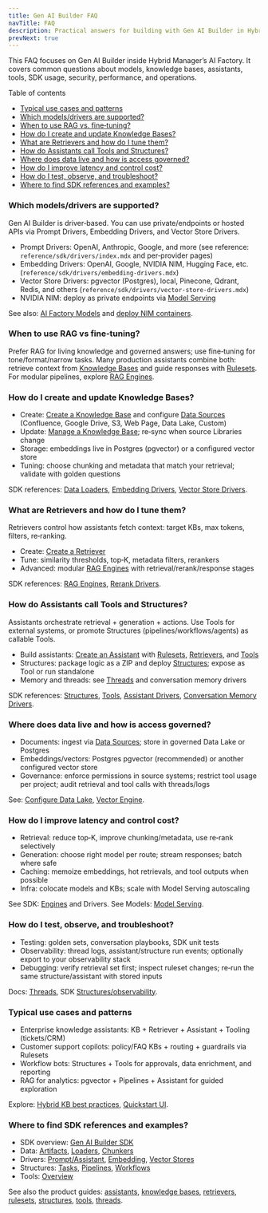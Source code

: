 ```yaml
---
title: Gen AI Builder FAQ
navTitle: FAQ
description: Practical answers for building with Gen AI Builder in Hybrid Manager — models, knowledge bases, assistants, tools, security, performance, and operations.
prevNext: true
---
```


This FAQ focuses on Gen AI Builder  inside Hybrid Manager’s AI Factory. It covers common questions about models, knowledge bases, assistants, tools, SDK usage, security, performance, and operations.

Table of contents

- [Typical use cases and patterns](#typical-use-cases-and-patterns)
- [Which models/drivers are supported?](#which-modelsdrivers-are-supported)
- [When to use RAG vs. fine‑tuning?](#when-to-use-rag-vs-fine-tuning)
- [How do I create and update Knowledge Bases?](#how-do-i-create-and-update-knowledge-bases)
- [What are Retrievers and how do I tune them?](#what-are-retrievers-and-how-do-i-tune-them)
- [How do Assistants call Tools and Structures?](#how-do-assistants-call-tools-and-structures)
- [Where does data live and how is access governed?](#where-does-data-live-and-how-is-access-governed)
- [How do I improve latency and control cost?](#how-do-i-improve-latency-and-control-cost)
- [How do I test, observe, and troubleshoot?](#how-do-i-test-observe-and-troubleshoot)
- [Where to find SDK references and examples?](#where-to-find-sdk-references-and-examples)

### Which models/drivers are supported?

Gen AI Builder is driver‑based. You can use private/endpoints or hosted APIs via Prompt Drivers, Embedding Drivers, and Vector Store Drivers.

- Prompt Drivers: OpenAI, Anthropic, Google, and more (see reference: `reference/sdk/drivers/index.mdx` and per‑provider pages)
- Embedding Drivers: OpenAI, Google, NVIDIA NIM, Hugging Face, etc. (`reference/sdk/drivers/embedding-drivers.mdx`)
- Vector Store Drivers: pgvector (Postgres), local, Pinecone, Qdrant, Redis, and others (`reference/sdk/drivers/vector-store-drivers.mdx`)
- NVIDIA NIM: deploy as private endpoints via [Model Serving](/edb-postgres-ai/1.3/ai-factory/model/)

See also: [AI Factory Models](/edb-postgres-ai/1.3/ai-factory/model/) and [deploy NIM containers](../model/deploy-nim-container).

### When to use RAG vs fine‑tuning?

Prefer RAG for living knowledge and governed answers; use fine‑tuning for tone/format/narrow tasks. Many production assistants combine both: retrieve context from [Knowledge Bases](knowledge-bases) and guide responses with [Rulesets](rulesets). For modular pipelines, explore [RAG Engines](reference/sdk/engines).

### How do I create and update Knowledge Bases?

- Create: [Create a Knowledge Base](create-knowledge-base) and configure [Data Sources](data-sources) (Confluence, Google Drive, S3, Web Page, Data Lake, Custom)
- Update: [Manage a Knowledge Base](manage-knowledge-base); re‑sync when source Libraries change
- Storage: embeddings live in Postgres (pgvector) or a configured vector store
- Tuning: choose chunking and metadata that match your retrieval; validate with golden questions

SDK references: [Data Loaders](reference/sdk/data/loaders.mdx), [Embedding Drivers](reference/sdk/drivers/embedding-drivers.mdx), [Vector Store Drivers](reference/sdk/drivers/vector-store-drivers.mdx).

### What are Retrievers and how do I tune them?

Retrievers control how assistants fetch context: target KBs, max tokens, filters, re‑ranking.

- Create: [Create a Retriever](create-retriever)
- Tune: similarity thresholds, top‑K, metadata filters, rerankers
- Advanced: modular [RAG Engines](reference/sdk/engines) with retrieval/rerank/response stages

SDK references: [RAG Engines](reference/sdk/engines), [Rerank Drivers](reference/sdk/drivers/rerank-drivers.mdx).

### How do Assistants call Tools and Structures?

Assistants orchestrate retrieval + generation + actions. Use Tools for external systems, or promote Structures (pipelines/workflows/agents) as callable Tools.

- Build assistants: [Create an Assistant](create-assistant) with [Rulesets](create-ruleset), [Retrievers](create-retriever), and [Tools](create-tool)
- Structures: package logic as a ZIP and deploy [Structures](create-structure); expose as Tool or run standalone
- Memory and threads: see [Threads](threads) and conversation memory drivers

SDK references: [Structures](reference/sdk/structures), [Tools](reference/sdk/tools), [Assistant Drivers](reference/sdk/drivers/assistant-drivers.mdx), [Conversation Memory Drivers](reference/sdk/drivers/conversation-memory-drivers.mdx).

### Where does data live and how is access governed?

- Documents: ingest via [Data Sources](data-sources); store in governed Data Lake or Postgres
- Embeddings/vectors: Postgres pgvector (recommended) or another configured vector store
- Governance: enforce permissions in source systems; restrict tool usage per project; audit retrieval and tool calls with threads/logs

See: [Configure Data Lake](configure-datalake), [Vector Engine](/edb-postgres-ai/1.3/ai-factory/vector-engine/).

### How do I improve latency and control cost?

- Retrieval: reduce top‑K, improve chunking/metadata, use re‑rank selectively
- Generation: choose right model per route; stream responses; batch where safe
- Caching: memoize embeddings, hot retrievals, and tool outputs when possible
- Infra: colocate models and KBs; scale with Model Serving autoscaling

See SDK: [Engines](reference/sdk/engines) and Drivers. See Models: [Model Serving](/edb-postgres-ai/1.3/ai-factory/model/).

### How do I test, observe, and troubleshoot?

- Testing: golden sets, conversation playbooks, SDK unit tests
- Observability: thread logs, assistant/structure run events; optionally export to your observability stack
- Debugging: verify retrieval set first; inspect ruleset changes; re‑run the same structure/assistant with stored inputs

Docs: [Threads](threads), SDK [Structures/observability](reference/sdk/structures/observability.mdx).

### Typical use cases and patterns

- Enterprise knowledge assistants: KB + Retriever + Assistant + Tooling (tickets/CRM)
- Customer support copilots: policy/FAQ KBs + routing + guardrails via Rulesets
- Workflow bots: Structures + Tools for approvals, data enrichment, and reporting
- RAG for analytics: pgvector + Pipelines + Assistant for guided exploration

Explore: [Hybrid KB best practices](hybrid-kb-best-practices), [Quickstart UI](quickstart-customer-service-agent-ui).

### Where to find SDK references and examples?

- SDK overview: [Gen AI Builder SDK](reference/sdk/)
- Data: [Artifacts](reference/sdk/data/artifacts.mdx), [Loaders](reference/sdk/data/loaders.mdx), [Chunkers](reference/sdk/data/chunkers.mdx)
- Drivers: [Prompt/Assistant](reference/sdk/drivers/index.mdx), [Embedding](reference/sdk/drivers/embedding-drivers.mdx), [Vector Stores](reference/sdk/drivers/vector-store-drivers.mdx)
- Structures: [Tasks](reference/sdk/structures/tasks.mdx), [Pipelines](reference/sdk/structures/pipelines.mdx), [Workflows](reference/sdk/structures/workflows.mdx)
- Tools: [Overview](reference/sdk/tools)

See also the product guides: [assistants](assistants), [knowledge bases](knowledge-bases), [retrievers](retrievers), [rulesets](rulesets), [structures](structures), [tools](tools), [threads](threads).
